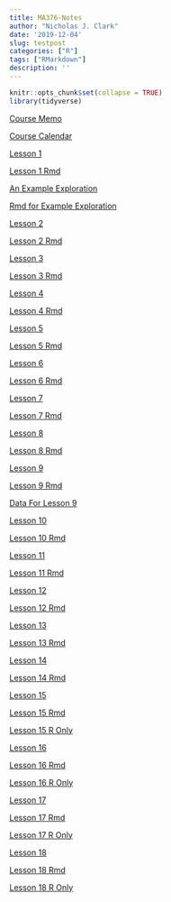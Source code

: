 ```yaml
---
title: MA376-Notes
author: "Nicholas J. Clark"
date: '2019-12-04'
slug: testpost
categories: ["R"]
tags: ["RMarkdown"]
description: ''
---
```



```r
knitr::opts_chunk$set(collapse = TRUE)
library(tidyverse)
```




[Course Memo](https://www.nicholasjsclark.com/files/CourseNotes/Instructional Memorandum Ma376 20-2 Draft.pdf)

[Course Calendar](https://www.nicholasjsclark.com/files/CourseNotes/MA376 Syllabus 20-2.pdf)

[Lesson 1](https://github.com/nick3703/MA376/blob/master/Lsn-1.pdf)

[Lesson 1 Rmd](https://github.com/nick3703/MA376/blob/master/Lsn%201.Rmd)

[An Example Exploration](https://github.com/nick3703/MA376/blob/master/Example_Exploration.pdf)

[Rmd for Example Exploration](https://github.com/nick3703/MA376/blob/master/Example_Exploration.Rmd)

[Lesson 2](https://github.com/nick3703/MA376/blob/master/Lsn_2_376.pdf)

[Lesson 2 Rmd](https://github.com/nick3703/MA376/blob/master/Lsn_2_376.Rmd)

[Lesson 3](https://github.com/nick3703/MA376/blob/master/Lsn_3.pdf)

[Lesson 3 Rmd](https://github.com/nick3703/MA376/blob/master/Lsn_3.Rmd)

[Lesson 4](https://github.com/nick3703/MA376/blob/master/Lsn_4.pdf)

[Lesson 4 Rmd](https://github.com/nick3703/MA376/blob/master/Lsn_4.Rmd)

[Lesson 5](https://github.com/nick3703/MA376/blob/master/Lsn_5.pdf)

[Lesson 5 Rmd](https://github.com/nick3703/MA376/blob/master/Lsn_5.Rmd)

[Lesson 6](https://github.com/nick3703/MA376/blob/master/Lsn6.pdf)

[Lesson 6 Rmd](https://github.com/nick3703/MA376/blob/master/Lsn6.Rmd)

[Lesson 7](https://github.com/nick3703/MA376/blob/master/Lsn7.pdf)

[Lesson 7 Rmd](https://github.com/nick3703/MA376/blob/master/Lsn7.Rmd)

[Lesson 8](https://github.com/nick3703/MA376/blob/master/Lsn8.pdf)

[Lesson 8 Rmd](https://github.com/nick3703/MA376/blob/master/Lsn8.Rmd)


[Lesson 9](https://github.com/nick3703/MA376/blob/master/Lsn9.pdf)

[Lesson 9 Rmd](https://github.com/nick3703/MA376/blob/master/Lsn9.Rmd)

[Data For Lesson 9](https://raw.githubusercontent.com/nick3703/MA376/master/ACFT.csv)


[Lesson 10](https://github.com/nick3703/MA376/blob/master/Lsn10.pdf)

[Lesson 10 Rmd](https://github.com/nick3703/MA376/blob/master/Lsn10.Rmd)

[Lesson 11](https://github.com/nick3703/MA376/blob/master/Lsn11.pdf)

[Lesson 11 Rmd](https://github.com/nick3703/MA376/blob/master/Lsn11.Rmd)

[Lesson 12](https://github.com/nick3703/MA376/blob/master/Lsn-12.pdf)

[Lesson 12 Rmd](https://github.com/nick3703/MA376/blob/master/Lsn%2012.Rmd)


[Lesson 13](https://github.com/nick3703/MA376/blob/master/Lsn13.pdf)

[Lesson 13 Rmd](https://github.com/nick3703/MA376/blob/master/Lsn13.Rmd)

[Lesson 14](https://github.com/nick3703/MA376/blob/master/Lsn14.pdf)

[Lesson 14 Rmd](https://github.com/nick3703/MA376/blob/master/Lsn14.Rmd)

[Lesson 15](https://github.com/nick3703/MA376/blob/master/Lsn15.pdf)

[Lesson 15 Rmd](https://github.com/nick3703/MA376/blob/master/Lsn15.Rmd)

[Lesson 15 R Only](https://github.com/nick3703/MA376/blob/master/Lsn15.R)

[Lesson 16](https://github.com/nick3703/MA376/blob/master/Lsn16.pdf)

[Lesson 16 Rmd](https://github.com/nick3703/MA376/blob/master/Lsn16.Rmd)

[Lesson 16 R Only](https://github.com/nick3703/MA376/blob/master/Lsn16.R)

[Lesson 17](https://github.com/nick3703/MA376/blob/master/Lsn17.pdf)

[Lesson 17 Rmd](https://github.com/nick3703/MA376/blob/master/Lsn17.Rmd)

[Lesson 17 R Only](https://github.com/nick3703/MA376/blob/master/Lsn17.R)

[Lesson 18](https://github.com/nick3703/MA376/blob/master/Lsn18.pdf)

[Lesson 18 Rmd](https://github.com/nick3703/MA376/blob/master/Lsn18.Rmd)

[Lesson 18 R Only](https://github.com/nick3703/MA376/blob/master/Lsn18.R)
